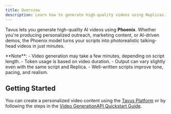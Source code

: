 ```yaml
---
title: Overview
description: Learn how to generate high-quality videos using Replicas.
---
```


Tavus lets you generate high-quality AI videos using **Phoenix**. Whether you're producing personalized outreach, marketing content, or AI-driven demos, the Phoenix model turns your scripts into photorealistic talking-head videos in just minutes.

<Note>
**Note**:
- Video generation may take a few minutes, depending on script length.  
- Token usage is based on video duration.  
- Output can vary slightly even with the same script and Replica.  
- Well-written scripts improve tone, pacing, and realism.
</Note>

## Getting Started
You can create a personalized video content using the [Tavus Platform](https://platform.tavus.io/) or by following the steps in the [Video GenerationAPI Quickstart Guide](/sections/video/quickstart).

